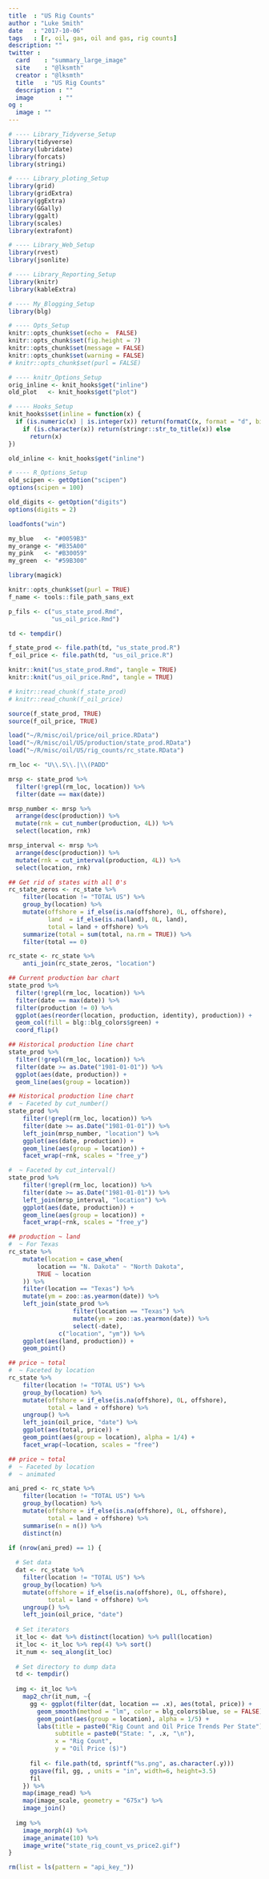 ```yaml
---
title  : "US Rig Counts"
author : "Luke Smith"
date   : "2017-10-06"
tags   : [r, oil, gas, oil and gas, rig counts]
description: ""
twitter :
  card    : "summary_large_image"
  site    : "@lksmth"
  creator : "@lksmth"
  title   : "US Rig Counts"
  description : ""
  image       : ""
og :
  image : ""
---
```



```r
# ---- Library_Tidyverse_Setup
library(tidyverse)
library(lubridate)
library(forcats)
library(stringi)

# ---- Library_ploting_Setup
library(grid)
library(gridExtra)
library(ggExtra)
library(GGally)
library(ggalt)
library(scales)
library(extrafont)

# ---- Library_Web_Setup
library(rvest)
library(jsonlite)

# ---- Library_Reporting_Setup
library(knitr)
library(kableExtra)

# ---- My_Blogging_Setup
library(blg)
```

```r
# ---- Opts_Setup
knitr::opts_chunk$set(echo =  FALSE)
knitr::opts_chunk$set(fig.height = 7)
knitr::opts_chunk$set(message = FALSE)
knitr::opts_chunk$set(warning = FALSE)
# knitr::opts_chunk$set(purl = FALSE)
```

```r
# ---- knitr_Options_Setup
orig_inline <- knit_hooks$get("inline")
old_plot   <- knit_hooks$get("plot")

# ---- Hooks_Setup
knit_hooks$set(inline = function(x) {
  if (is.numeric(x) | is.integer(x)) return(formatC(x, format = "d", big.mark = ",")) else
    if (is.character(x)) return(stringr::str_to_title(x)) else
      return(x)
})

old_inline <- knit_hooks$get("inline")
```

```r
# ---- R_Options_Setup
old_scipen <- getOption("scipen")
options(scipen = 100)

old_digits <- getOption("digits")
options(digits = 2)
```

```r
loadfonts("win")

my_blue   <- "#0059B3"
my_orange <- "#B35A00"
my_pink   <- "#B30059"
my_green  <- "#59B300"
```

<!-- Extra setup -->

```r
library(magick)
```

<!-- Begin purl -->

```r
knitr::opts_chunk$set(purl = TRUE)
f_name <- tools::file_path_sans_ext

p_fils <- c("us_state_prod.Rmd",
            "us_oil_price.Rmd")

td <- tempdir()

f_state_prod <- file.path(td, "us_state_prod.R")
f_oil_price <- file.path(td, "us_oil_price.R")

knitr::knit("us_state_prod.Rmd", tangle = TRUE)
knitr::knit("us_oil_price.Rmd", tangle = TRUE)
```

```r
# knitr::read_chunk(f_state_prod)
# knitr::read_chunk(f_oil_price)
```

<!-- Source docs and get data -->

```r
source(f_state_prod, TRUE)
source(f_oil_price, TRUE)
```

```r
load("~/R/misc/oil/price/oil_price.RData")
load("~/R/misc/oil/US/production/state_prod.RData")
load("~/R/misc/oil/US/rig_counts/rc_state.RData")
```

<!-- Begin analysis -->

```r
rm_loc <- "U\\.S\\.|\\(PADD"

mrsp <- state_prod %>%
  filter(!grepl(rm_loc, location)) %>%
  filter(date == max(date))

mrsp_number <- mrsp %>%
  arrange(desc(production)) %>%
  mutate(rnk = cut_number(production, 4L)) %>%
  select(location, rnk)

mrsp_interval <- mrsp %>%
  arrange(desc(production)) %>%
  mutate(rnk = cut_interval(production, 4L)) %>%
  select(location, rnk)

## Get rid of states with all 0's
rc_state_zeros <- rc_state %>%
    filter(location != "TOTAL US") %>%
    group_by(location) %>%
    mutate(offshore = if_else(is.na(offshore), 0L, offshore),
           land  = if_else(is.na(land), 0L, land),
           total = land + offshore) %>%
    summarize(total = sum(total, na.rm = TRUE)) %>%
    filter(total == 0)

rc_state <- rc_state %>%
    anti_join(rc_state_zeros, "location")
```

```r
## Current production bar chart
state_prod %>%
  filter(!grepl(rm_loc, location)) %>%
  filter(date == max(date)) %>%
  filter(production != 0) %>%
  ggplot(aes(reorder(location, production, identity), production)) +
  geom_col(fill = blg::blg_colors$green) +
  coord_flip()

## Historical production line chart
state_prod %>%
  filter(!grepl(rm_loc, location)) %>%
  filter(date >= as.Date("1981-01-01")) %>%
  ggplot(aes(date, production)) +
  geom_line(aes(group = location))

## Historical production line chart
#  ~ Faceted by cut_number()
state_prod %>%
    filter(!grepl(rm_loc, location)) %>%
    filter(date >= as.Date("1981-01-01")) %>%
    left_join(mrsp_number, "location") %>%
    ggplot(aes(date, production)) +
    geom_line(aes(group = location)) +
    facet_wrap(~rnk, scales = "free_y")

#  ~ Faceted by cut_interval()
state_prod %>%
    filter(!grepl(rm_loc, location)) %>%
    filter(date >= as.Date("1981-01-01")) %>%
    left_join(mrsp_interval, "location") %>%
    ggplot(aes(date, production)) +
    geom_line(aes(group = location)) +
    facet_wrap(~rnk, scales = "free_y")

## production ~ land
#  ~ For Texas
rc_state %>%
    mutate(location = case_when(
        location == "N. Dakota" ~ "North Dakota",
        TRUE ~ location
    )) %>%
    filter(location == "Texas") %>%
    mutate(ym = zoo::as.yearmon(date)) %>%
    left_join(state_prod %>%
                  filter(location == "Texas") %>%
                  mutate(ym = zoo::as.yearmon(date)) %>%
                  select(-date),
              c("location", "ym")) %>%
    ggplot(aes(land, production)) +
    geom_point()

## price ~ total
#  ~ Faceted by location
rc_state %>%
    filter(location != "TOTAL US") %>%
    group_by(location) %>%
    mutate(offshore = if_else(is.na(offshore), 0L, offshore),
           total = land + offshore) %>%
    ungroup() %>%
    left_join(oil_price, "date") %>%
    ggplot(aes(total, price)) +
    geom_point(aes(group = location), alpha = 1/4) +
    facet_wrap(~location, scales = "free")

## price ~ total
#  ~ Faceted by location
#  ~ animated

ani_pred <- rc_state %>%
    filter(location != "TOTAL US") %>%
    group_by(location) %>%
    mutate(offshore = if_else(is.na(offshore), 0L, offshore),
           total = land + offshore) %>%
    summarise(n = n()) %>%
    distinct(n)

if (nrow(ani_pred) == 1) {
  
  # Set data
  dat <- rc_state %>%
    filter(location != "TOTAL US") %>%
    group_by(location) %>%
    mutate(offshore = if_else(is.na(offshore), 0L, offshore),
           total = land + offshore) %>%
    ungroup() %>%
    left_join(oil_price, "date")
  
  # Set iterators
  it_loc <- dat %>% distinct(location) %>% pull(location)
  it_loc <- it_loc %>% rep(4) %>% sort()
  it_num <- seq_along(it_loc)
  
  # Set directory to dump data
  td <- tempdir()
  
  img <- it_loc %>%
    map2_chr(it_num, ~{
      gg <- ggplot(filter(dat, location == .x), aes(total, price)) +
        geom_smooth(method = "lm", color = blg_colors$blue, se = FALSE) +
        geom_point(aes(group = location), alpha = 1/5) +
        labs(title = paste0("Rig Count and Oil Price Trends Per State"),
             subtitle = paste0("State: ", .x, "\n"),
             x = "Rig Count",
             y = "Oil Price ($)")
      
      fil <- file.path(td, sprintf("%s.png", as.character(.y)))
      ggsave(fil, gg, , units = "in", width=6, height=3.5)
      fil
    }) %>%
    map(image_read) %>%
    map(image_scale, geometry = "675x") %>%
    image_join()
  
  img %>%
    image_morph(4) %>%
    image_animate(10) %>%
    image_write("state_rig_count_vs_price2.gif")
}
```

```r
rm(list = ls(pattern = "api_key_"))
```
